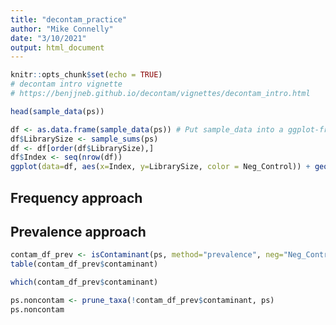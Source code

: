 ```yaml
---
title: "decontam_practice"
author: "Mike Connelly"
date: "3/10/2021"
output: html_document
---
```


```r
knitr::opts_chunk$set(echo = TRUE)
# decontam intro vignette
# https://benjjneb.github.io/decontam/vignettes/decontam_intro.html
```

```r
head(sample_data(ps))
```

```r
df <- as.data.frame(sample_data(ps)) # Put sample_data into a ggplot-friendly data.frame
df$LibrarySize <- sample_sums(ps)
df <- df[order(df$LibrarySize),]
df$Index <- seq(nrow(df))
ggplot(data=df, aes(x=Index, y=LibrarySize, color = Neg_Control)) + geom_point()
```
## Frequency approach

## Prevalence approach
```r
contam_df_prev <- isContaminant(ps, method="prevalence", neg="Neg_Control", threshold = 0.5)
table(contam_df_prev$contaminant)
```
```r
which(contam_df_prev$contaminant)
```
```r
ps.noncontam <- prune_taxa(!contam_df_prev$contaminant, ps)
ps.noncontam
```

